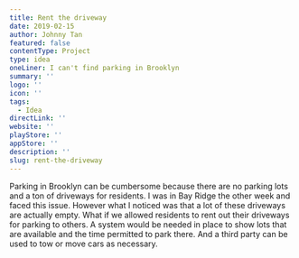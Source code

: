 ```yaml
---
title: Rent the driveway
date: 2019-02-15
author: Johnny Tan
featured: false
contentType: Project
type: idea
oneLiner: I can't find parking in Brooklyn
summary: ''
logo: ''
icon: ''
tags: 
  - Idea
directLink: ''
website: ''
playStore: ''
appStore: ''
description: ''
slug: rent-the-driveway
---
```

Parking in Brooklyn can be cumbersome because there are no parking lots and a ton of driveways for residents. I was in Bay Ridge the other week and faced this issue. However what I noticed was that a lot of these driveways are actually empty. What if we allowed residents to rent out their driveways for parking to others. A system would be needed in place to show lots that are available and the time permitted to park there. And a third party can be used to tow or move cars as necessary. 
